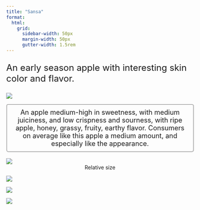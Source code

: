 ```yaml
---
title: "Sansa"
format:
  html: 
    grid:
      sidebar-width: 50px
      margin-width: 50px
      gutter-width: 1.5rem
---
```


:::{style="font-size: x-large;"}
An early season apple with interesting skin color and flavor.
:::

::: grid
::: g-col-4

![](img/transparentapples/sansa-crop.png)

:::{style="font-size: large; border: 2px ridge Gainsboro; padding: 10px; border-radius: 5px;"}
<center>An apple medium-high in sweetness, with medium juiciness, and low crispness and sourness, with ripe apple, honey, grassy, fruity, earthy flavor. Consumers on average like this apple a medium amount, and especially like the appearance.</center>
:::

<br>
![](img/sansa-crop.jpg)
<center>Relative size</center>

:::

::: g-col-6

![](img/websitefigs/Apple_Sansa.svg)


![](img/flavfigs/flavor_plot_Sansa.svg)
<br>

![](img/likingfigs/Liking_Sansa.svg)
:::
:::
  